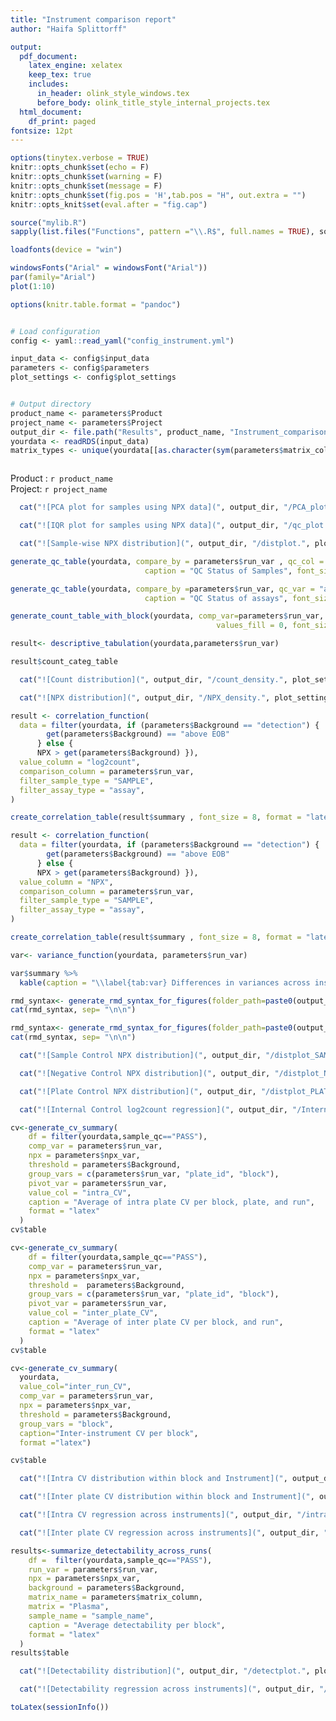 ```yaml
---
title: "Instrument comparison report"
author: "Haifa Splittorff"

output:
  pdf_document:
    latex_engine: xelatex
    keep_tex: true
    includes:
      in_header: olink_style_windows.tex
      before_body: olink_title_style_internal_projects.tex
  html_document:
    df_print: paged
fontsize: 12pt
---
```

\makeolinktitle
\thispagestyle{olink_header_toc}
\tableofcontents
\newpage
\pagestyle{olink_header}


```r
options(tinytex.verbose = TRUE)
knitr::opts_chunk$set(echo = F)
knitr::opts_chunk$set(warning = F)
knitr::opts_chunk$set(message = F)
knitr::opts_chunk$set(fig.pos = 'H',tab.pos = "H", out.extra = "")
knitr::opts_knit$set(eval.after = "fig.cap")

source("mylib.R")
sapply(list.files("Functions", pattern ="\\.R$", full.names = TRUE), source)

loadfonts(device = "win")

windowsFonts("Arial" = windowsFont("Arial"))
par(family="Arial")
plot(1:10)

options(knitr.table.format = "pandoc")


# Load configuration
config <- yaml::read_yaml("config_instrument.yml")

input_data <- config$input_data
parameters <- config$parameters
plot_settings <- config$plot_settings


# Output directory
product_name <- parameters$Product
project_name <- parameters$Project
output_dir <- file.path("Results", product_name, "Instrument_comparison")
yourdata <- readRDS(input_data)
matrix_types <- unique(yourdata[[as.character(sym(parameters$matrix_column))]] )



```

\newpage
\section{Param}

Product :  `r product_name`   
Project: `r project_name`   

\newpage

\section{PCA}


```r

  cat("![PCA plot for samples using NPX data](", output_dir, "/PCA_plot.", plot_settings$format, "){width=100%}",sep="")

```
\newpage


\section{IQR}


```r

  cat("![IQR plot for samples using NPX data](", output_dir, "/qc_plot.", plot_settings$format, "){width=100%}",sep="")

```

\newpage


\section{Sample wise NPX distribution}


```r

  cat("![Sample-wise NPX distribution](", output_dir, "/distplot.", plot_settings$format, "){width=100%}",sep="")

```
\newpage


\section{QC summary}

```r

generate_qc_table(yourdata, compare_by = parameters$run_var , qc_col = "sample_qc",
                              caption = "QC Status of Samples", font_size = 12, format = "latex")

```



```r

generate_qc_table(yourdata, compare_by =parameters$run_var, qc_var = "assay", qc_col = "assay_qc",
                              caption = "QC Status of assays", font_size = 12, format = "latex")

```


\newpage

\section{Total number of counts}

```r
generate_count_table_with_block(yourdata, comp_var=parameters$run_var,
                                              values_fill = 0, font_size = 12, format = "latex")
```


\newpage
\section{Count distribution within categories}

```r

result<- descriptive_tabulation(yourdata,parameters$run_var)

result$count_categ_table

```




\section{Count distribution}



```r

  cat("![Count distribution](", output_dir, "/count_density.", plot_settings$format, "){width=80%}",sep="")

```




\section{NPX distribution}


```r

  cat("![NPX distribution](", output_dir, "/NPX_density.", plot_settings$format, "){width=80%}",sep="")

```




\newpage


\section{Count correlations}


\section{Per assay count correlations}

```r
result <- correlation_function(
  data = filter(yourdata, if (parameters$Background == "detection") {
        get(parameters$Background) == "above EOB"  
      } else {
      NPX > get(parameters$Background) }),
  value_column = "log2count",
  comparison_column = parameters$run_var,
  filter_sample_type = "SAMPLE",
  filter_assay_type = "assay",
)

create_correlation_table(result$summary , font_size = 8, format = "latex")


```


\section{Per assay NPX correlations}


```r

result <- correlation_function(
  data = filter(yourdata, if (parameters$Background == "detection") {
        get(parameters$Background) == "above EOB"  
      } else {
      NPX > get(parameters$Background) }),
  value_column = "NPX",
  comparison_column = parameters$run_var,
  filter_sample_type = "SAMPLE",
  filter_assay_type = "assay",
)

create_correlation_table(result$summary , font_size = 8, format = "latex")

```

\newpage


\section{NPX variance differences across instruments}

```r
var<- variance_function(yourdata, parameters$run_var)

var$summary %>%
  kable(caption = "\\label{tab:var} Differences in variances across instruments.")

```



\newpage


\section{Count regression analysis}

```r
rmd_syntax<- generate_rmd_syntax_for_figures(folder_path=paste0(output_dir,"/regression_plots_log2count_",parameters$run_var), label_prefix = "countreg", width = "100%")
cat(rmd_syntax, sep= "\n\n")
```




\newpage


\section{NPX regression analysis}

```r
rmd_syntax<- generate_rmd_syntax_for_figures(folder_path=paste0(output_dir,"/regression_plots_NPX_",parameters$run_var), label_prefix = "npxreg", width = "100%")
cat(rmd_syntax, sep= "\n\n")
```

\newpage

\section{External controls}


```r

  cat("![Sample Control NPX distribution](", output_dir, "/distplot_SAMPLE_CONTROL.", plot_settings$format, "){width=100%}",sep="")

```

\newpage


```r

  cat("![Negative Control NPX distribution](", output_dir, "/distplot_NEGATIVE_CONTROL.", plot_settings$format, "){width=100%}",sep="")

```


\newpage


```r

  cat("![Plate Control NPX distribution](", output_dir, "/distplot_PLATE_CONTROL.", plot_settings$format, "){width=100%}",sep="")

```


\newpage
\section{Internal controls}


```r

  cat("![Internal Control log2count regression](", output_dir, "/Internal_control_regression.", plot_settings$format, "){width=100%}",sep="")

```

\newpage
\section{Coefficient of variance based on samples controls}


```r

cv<-generate_cv_summary(
    df = filter(yourdata,sample_qc=="PASS"),
    comp_var = parameters$run_var,
    npx = parameters$npx_var,
    threshold = parameters$Background,
    group_vars = c(parameters$run_var, "plate_id", "block"),
    pivot_var = parameters$run_var,
    value_col = "intra_CV",
    caption = "Average of intra plate CV per block, plate, and run", 
    format = "latex"
  )
cv$table

```


```r

cv<-generate_cv_summary(
    df = filter(yourdata,sample_qc=="PASS"),
    comp_var = parameters$run_var,
    npx = parameters$npx_var,
    threshold =  parameters$Background,
    group_vars = c(parameters$run_var, "plate_id", "block"),
    pivot_var = parameters$run_var,
    value_col = "inter_plate_CV",
    caption = "Average of inter plate CV per block, and run",
    format = "latex"
  )
cv$table

```



```r


cv<-generate_cv_summary(
  yourdata, 
  value_col="inter_run_CV",
  comp_var = parameters$run_var, 
  npx = parameters$npx_var, 
  threshold = parameters$Background, 
  group_vars = "block",
  caption="Inter-instrument CV per block", 
  format ="latex") 

cv$table

```


\newpage
\section{CV distribution within block and Instrument}



```r

  cat("![Intra CV distribution within block and Instrument](", output_dir, "/intracv_regression.", plot_settings$format, "){width=100%}",sep="")

```

\newpage

```r

  cat("![Inter plate CV distribution within block and Instrument](", output_dir, "/interplatecv_regression.", plot_settings$format, "){width=100%}",sep="")

```


\newpage
\section{Regression of CV across instruments}



```r

  cat("![Intra CV regression across instruments](", output_dir, "/intra_CV_regression_SC.", plot_settings$format, "){width=100%}",sep="")

```

\newpage

```r

  cat("![Inter plate CV regression across instruments](", output_dir, "/inter_plate_CV_regression_SC.", plot_settings$format, "){width=100%}",sep="")

```


\newpage
\section{Average detectability per block}


```r

results<-summarize_detectability_across_runs(
    df =  filter(yourdata,sample_qc=="PASS"),
    run_var = parameters$run_var,
    npx = parameters$npx_var,
    background = parameters$Background,
    matrix_name = parameters$matrix_column,
    matrix = "Plasma",
    sample_name = "sample_name",
    caption = "Average detectability per block",
    format = "latex"
  )
results$table
```

\newpage
\section{Detectability distribution within block across instruments}


```r

  cat("![Detectability distribution](", output_dir, "/detectplot.", plot_settings$format, "){width=100%}",sep="")

```



\newpage
\section{Regression of assay detectability across instruments}


```r

  cat("![Detectability regression across instruments](", output_dir, "/Detectability_plasma_regression_SC.", plot_settings$format, "){width=100%}",sep="")

```



\newpage
\section{Appendix}


\subsection{R Session Information}

```r
toLatex(sessionInfo())
```

